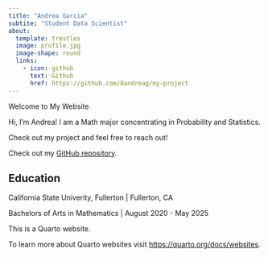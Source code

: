 ```yaml
---
title: "Andrea Garcia"
subtite: "Student Data Scientist"
about:
  template: trestles
  image: profile.jpg
  image-shape: round
  links: 
    - icon: github
      text: Github
      href: https://github.com/8andreag/my-project
---
```


Welcome to My Website

Hi, I'm Andrea! I am a Math major concentrating in Probability and Statistics.

Check out my project and feel free to reach out!

Check out my [GitHub repository](https://github.com/8andreag/my-project).

## Education

California State Univerity, Fullerton \| Fullerton, CA

Bachelors of Arts in Mathematics \| August 2020 - May 2025

This is a Quarto website.

To learn more about Quarto websites visit <https://quarto.org/docs/websites>.
